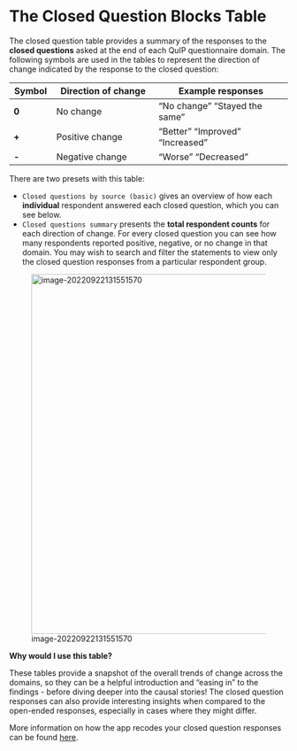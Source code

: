 # The Closed Question Blocks Table{#xclosed-table}

The closed question table provides a summary of the responses to the **closed questions** asked at the end of each QuIP questionnaire domain. The following symbols are used in the tables to represent the direction of change indicated by the response to the closed question:

| **Symbol** | **Direction  of change** | **Example  responses**          |
| ---------- | ------------------------ | ------------------------------- |
| **0**      | No change                | “No change” “Stayed the same”   |
| **+**      | Positive change          | “Better” “Improved” “Increased” |
| **-**      | Negative change          | “Worse” “Decreased”             |

There are two presets with this table:

- `Closed questions by source (basic)`  gives an overview of how each **individual** respondent answered each closed question, which you can see below.
- `Closed questions summary` presents the **total respondent counts** for each direction of change. For every closed question you can see how many respondents reported positive, negative, or no change in that domain. You may wish to search and filter the statements to view only the closed question responses from a particular respondent group.

![image-20220922131551570](_assets/image-20220922131551570.png){width=650}

**Why would I use this table?**

These tables provide a snapshot of the overall trends of change across the domains, so they can be a helpful introduction and “easing in” to the findings - before diving deeper into the causal stories! The closed question responses can also provide interesting insights when compared to the open-ended responses, especially in cases where they might differ. 

More information on how the app recodes your closed question responses can be found [here](https://guide.causalmap.app/ximport-other.html).


